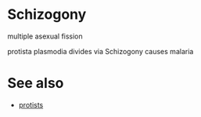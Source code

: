 = Schizogony=

multiple asexual fission

protista plasmodia divides via Schizogony
causes malaria 

= See also=
* [[protists]]
